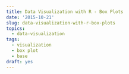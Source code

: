 ```yaml
---
title: Data Visualization with R - Box Plots
date: '2015-10-21'
slug: data-visualization-with-r-box-plots
topics:
  - data-visualization
tags:
  - visualization
  - box plot
  - base
draft: yes
---
```



